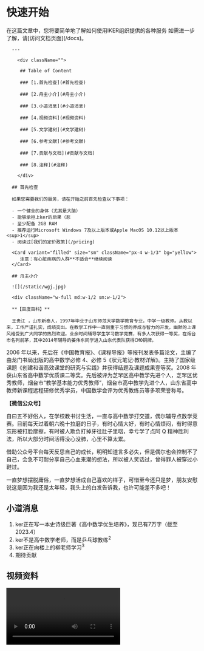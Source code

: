 
<DocLayout title="快速开始">

# 快速开始

<div className="max-w-lg">
      在这篇文章中，您将要简单地了解如何使用IKER组织提供的各种服务
      如需进一步了解，请[访问文档页面](/docs)。

      ---

        <div className="">

         ## Table of Content

         ### [1.首先检查](#首先检查)

         ### [2.舟主小介](#舟主小介)

         ### [3.小道消息](#小道消息)

         ### [4.视频资料](#视频资料)

         ### [5.文学建树](#文学建树)

         ### [6.参考文献](#参考文献)

         ### [7.贡献与文档](#贡献与文档)

         ### [8.注释](#注释)

        </div>

</div>

<div className="max-w-2xl">

      ## 首先检查

      如果您需要我们的服务，请在开始之前首先检查以下事项：

      - 一个健全的身体（尤其是大脑）
      - 能够承担上ker的后果（悲
      - 至少配备 2GB RAM
      - 推荐运行Microsoft Windows 7及以上版本或Apple MacOS 10.12以上版本<sup>1</sup>
      - 阅读过[我们的定价政策](/pricing)

      <Card variant="filled" size="sm" className="px-4 w-1/3" bg="yellow">
         注意：有心脏疾病的人群**不适合**继续阅读
      </Card>

      ## 舟主小介

      ![](/static/wgj.jpg)

   <div className="flex flex-col sm:flex-row justify-between">

      <div className="w-full md:w-1/2 sm:w-1/2">

      **【百度百科】**

      王贵江 ，山东新泰人，1997年毕业于山东师范大学数学教育专业，中学一级教师。从教以来，工作严谨扎实，成绩突出。在教学工作中一直侧重于习惯的养成与智力的开发，幽默的上课风格受到广大同学的热烈欢迎。业余时间辅导学生学习数学竞赛，有多人次获得一等奖，在烟台市名列前茅，其中2014年辅导的姜伟东同学进入山东代表队获得CMO铜牌。

2006 年以来，先后在《中国教育报》、《课程导报》等报刊发表多篇论文，主编了由龙门书局出版的高中数学必修 4、必修 5《状元笔记·教材详解》。主持了国家级课题《创建和谐高效课堂的研究与实践》并获得结题及课题成果壹等奖。2008 年获山东省高中数学优质课二等奖。先后被评为芝罘区高中教学先进个人，芝罘区优秀教师，烟台市“教学基本能力优秀教师”，烟台市高中教学先进个人，山东省高中教师新课程远程研修优秀学员，中国数学会评为优秀教练员等多项荣誉称号。

</div>

<div className="w-full md:w-1/2 sm:w-1/2">

**【微信公众号】**

自曰五不好俗人，在学校教书讨生活，一直与高中数学打交道，偶尔辅导点数学竞赛。目前每天过着朝六晚十拉磨的日子，有时心情大好，有时心情烦闷，有时得意忘形被打脸摩擦，有时被人欺负打掉牙往肚子里咽，幸亏学了点阿 Q 精神胜利法，所以大部分时间活得没心没肺，心里不算太累。

借助公众号平台每天反思自己的成长，明明知道言多必失，但是偶尔也会控制不了自己，会急不可耐分享自己心血来潮的想法，所以被人笑话过，曾得罪人被穿过小鞋过。

一直梦想摆脱庸俗，一直梦想活成自己喜欢的样子，可惜至今还只是梦，朋友安慰说这是因为我还是太年轻，我头上的白发告诉我，也许可能差不多吧！

</div>
</div>


## 小道消息

1. ker正在写一本史诗级巨著《高中数学优生培养》，现已有7万字（截至2023.4）
2. ker不是高中数学老师，而是乒乓球教练<sup>2</sup>
3. ker正在向楼上的柳老师学习<sup>3</sup>
4. 期待贡献

## 视频资料

<video src="https://stream7.iqilu.com/10339/upload_transcode/202007/16/202007160404409h9IaHS7Zv.mp4" controls />

## 文学建树

算无错

王者三步笨又傻，
一遍成功却靠他。

箴言八字须照做，
能拿不丢人人夸。

---

无题

能拿不丢登方舟，
不听忠告海中游。

放飞自我终竭力，
沉入海底把命丢。

---

排列组合

偷懒任性不听话，脑子有病眼睛瞎。

不守规矩没章法，活该倒霉成绩差。



---

> ker在文学方面颇有建树，摘录名言几句，聊以自慰


## 参考文献

[1.王贵江 (中山健民医院主任医师) -百度百科](https://baike.baidu.com/item/%E7%8E%8B%E8%B4%B5%E6%B1%9F/1423016?fr=aladdin)

[2.【数学方舟68】作者小介](https://mp.weixin.qq.com/s?src=11&timestamp=1682925999&ver=4501&signature=D1i153gLZgnnGmSy4-6dpmX29MTuZwO94IxEYfhoQKqhge3VG*WH9hb8YpuYMPGKdLVac2txq0oa20xgHHmg0DDtbgQaRx1DpgQ9VAeZSsiu0g-lfwobfyau9V3sxlQC&new=1)

[3.八小时写满7页纸！这份“男神级”教师的手写高考数学题解析请拿好](http://yantai.iqilu.com/ytyaowen/2020/0716/4593169.shtml)

## 贡献与文档

我们期待您的贡献！

>当前贡献和文档暂时不可用

## 注释

1. 只是建议
2. 所以我们的数学真的是体育老师教的
3. 我们何时能够**侥幸**考过楼上呢？
      
</div>



</DocLayout>
